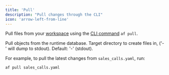 ```yaml
---
title: 'Pull'
description: "Pull changes through the CLI"
icon: 'arrow-left-from-line'
---
```


Pull files from your [workspace](/concepts/workspaces) using the [CLI command](/cli/cli_reference) `af pull`.

<ResponseField name="pull" type="Command">
  Pull objects from the runtime database.
  <Expandable title="Arguments">
    <ResponseField name="path" type="Argument">
      Target directory to create files in, ('-' will dump to stdout). Default: '-' (stdout).
    </ResponseField>
  </Expandable>
</ResponseField>

For example, to pull the latest changes from `sales_calls.yaml`, run:
```bash
af pull sales_calls.yaml
```
